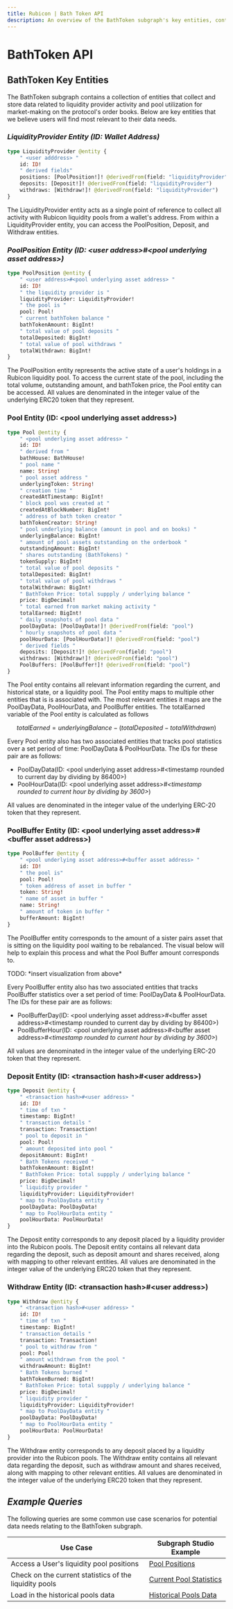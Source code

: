```yaml
---
title: Rubicon | Bath Token API
description: An overview of the BathToken subgraph's key entities, contract event handlers, and example queries for a variety of use cases.
---
```


# BathToken API

## **BathToken Key Entities**&#x20;

The BathToken subgraph contains a collection of entities that collect and store data related to liquidity provider activity and pool utilization for market-making on the protocol's order books. Below are key entities that we believe users will find most relevant to their data needs.&#x20;

### _**LiquidityProvider Entity (ID: Wallet Address)**_

```graphql
type LiquidityProvider @entity { 
    " <user adddress> "
    id: ID!
    " derived fields"
    positions: [PoolPosition!]! @derivedFrom(field: "liquidityProvider")
    deposits: [Deposit!]! @derivedFrom(field: "liquidityProvider")
    withdraws: [Withdraw!]! @derivedFrom(field: "liquidityProvider")
}
```

The LiquidityProvider entity acts as a single point of reference to collect all activity with Rubicon liquidity pools from a wallet's address. From within a LiquidityProvider entity, you can access the PoolPosition, Deposit, and Withdraw entities.&#x20; 

### _PoolPosition Entity (ID: \<user address>#\<pool underlying asset address>)_

```graphql
type PoolPosition @entity {
    " <user address>#<pool underlying asset address> "
    id: ID!
    " the liquidity provider is "
    liquidityProvider: LiquidityProvider!
    " the pool is "
    pool: Pool!
    " current bathToken balance "
    bathTokenAmount: BigInt!
    " total value of pool deposits "
    totalDeposited: BigInt!
    " total value of pool withdraws "
    totalWithdrawn: BigInt!
}
```

The PoolPosition entity represents the active state of a user's holdings in a Rubicon liquidity pool. To access the current state of the pool, including the total volume, outstanding amount, and bathToken price, the Pool entity can be accessed. All values are denominated in the integer value of the underlying ERC20 token that they represent.&#x20; 

### Pool Entity (ID: \<pool underlying asset address>)

```graphql
type Pool @entity { 
    " <pool underlying asset address> " 
    id: ID! 
    " derived from "
    bathHouse: BathHouse!
    " pool name "
    name: String!
    " pool asset address "
    underlyingToken: String!
    " creation time "
    createdAtTimestamp: BigInt!
    " block pool was created at "
    createdAtBlockNumber: BigInt!
    " address of bath token creator "
    bathTokenCreator: String!
    " pool underlying balance (amount in pool and on books) "
    underlyingBalance: BigInt!
    " amount of pool assets outstanding on the orderbook "
    outstandingAmount: BigInt!
    " shares outstanding (BathTokens) "
    tokenSupply: BigInt!
    " total value of pool deposits "
    totalDeposited: BigInt!
    " total value of pool withdraws "
    totalWithdrawn: BigInt!
    " BathToken Price: total suppply / underlying balance "
    price: BigDecimal!
    " total earned from market making activity "
    totalEarned: BigInt!
    " daily snapshots of pool data "
    poolDayData: [PoolDayData!]! @derivedFrom(field: "pool")
    " hourly snapshots of pool data "
    poolHourData: [PoolHourData!]! @derivedFrom(field: "pool")
    " derived fields "
    deposits: [Deposit!]! @derivedFrom(field: "pool")
    withdraws: [Withdraw!]! @derivedFrom(field: "pool")
    PoolBuffers: [PoolBuffer!]! @derivedFrom(field: "pool")
}
```

The Pool entity contains all relevant information regarding the current, and historical state, or a liquidity pool. The Pool entity maps to multiple other entities that is is associated with. The most relevant entities it maps are the PoolDayData, PoolHourData, and PoolBuffer entities. The totalEarned variable of the Pool entity is calculated as follows

$$
totalEarned = underlyingBalance - (totalDeposited - totalWithdrawn)
$$

Every Pool entity also has two associated entities that tracks pool statistics over a set period of time: PoolDayData & PoolHourData. The IDs for these pair are as follows:&#x20;

* PoolDayData(ID: \<pool underlying asset address>#\<timestamp rounded to current day by dividing by 86400>)
* PoolHourData(ID: \<pool underlying asset address>#_\<timestamp rounded to current hour by dividing by 3600>_)

All values are denominated in the integer value of the underlying ERC-20 token that they represent.&#x20; 

### PoolBuffer Entity (ID: \<pool underlying asset address>#\<buffer asset address>)

```graphql
type PoolBuffer @entity {
    " <pool underlying asset address>#<buffer asset address> "
    id: ID!
    " the pool is"
    pool: Pool!
    " token address of asset in buffer "
    token: String!
    " name of asset in buffer "
    name: String!
    " amount of token in buffer "
    bufferAmount: BigInt!
}
```

The PoolBuffer entity corresponds to the amount of a sister pairs asset that is sitting on the liquidity pool waiting to be rebalanced. The visual below will help to explain this process and what the Pool Buffer amount corresponds to.&#x20;

TODO: \*insert visualization from above\*

Every PoolBuffer entity also has two associated entities that tracks PoolBuffer statistics over a set period of time: PoolDayData & PoolHourData. The IDs for these pair are as follows:&#x20;

* PoolBufferDay(ID: \<pool underlying asset address>#\<buffer asset address>#\<timestamp rounded to current day by dividing by 86400>)
* PoolBufferHour(ID: \<pool underlying asset address>#\<buffer asset address>#_\<timestamp rounded to current hour by dividing by 3600>_)

All values are denominated in the integer value of the underlying ERC-20 token that they represent.&#x20; 

### Deposit Entity (ID: \<transaction hash>#\<user address>)

```graphql
type Deposit @entity {
    " <transaction hash>#<user address> "
    id: ID!
    " time of txn "
    timestamp: BigInt!
    " transaction details "
    transaction: Transaction!
    " pool to deposit in "
    pool: Pool!
    " amount deposited into pool "
    depositAmount: BigInt!
    " Bath Tokens received "
    bathTokenAmount: BigInt! 
    " BathToken Price: total suppply / underlying balance "
    price: BigDecimal!
    " liquidity provider "
    liquidityProvider: LiquidityProvider!
    " map to PoolDayData entity "
    poolDayData: PoolDayData!
    " map to PoolHourData entity "
    poolHourData: PoolHourData!
} 
```

The Deposit entity corresponds to any deposit placed by a liquidity provider into the Rubicon pools. The Deposit entity contains all relevant data regarding the deposit, such as deposit amount and shares received, along with mapping to other relevant entities. All values are denominated in the integer value of the underlying ERC20 token that they represent.&#x20;

### Withdraw Entity (ID: \<transaction hash>#\<user address>)

```graphql
type Withdraw @entity {
    " <transaction hash>#<user address> "
    id: ID!
    " time of txn "
    timestamp: BigInt!
    " transaction details "
    transaction: Transaction!
    " pool to withdraw from "
    pool: Pool!
    " amount withdrawn from the pool "
    withdrawAmount: BigInt!
    " Bath Tokens burned "
    bathTokenBurned: BigInt! 
    " BathToken Price: total suppply / underlying balance "
    price: BigDecimal!
    " liquidity provider "
    liquidityProvider: LiquidityProvider!
    " map to PoolDayData entity "
    poolDayData: PoolDayData!
    " map to PoolHourData entity "
    poolHourData: PoolHourData!
} 
```

The Withdraw entity corresponds to any deposit placed by a liquidity provider into the Rubicon pools. The Withdraw entity contains all relevant data regarding the deposit, such as withdraw amount and shares received, along with mapping to other relevant entities. All values are denominated in the integer value of the underlying ERC20 token that they represent.&#x20; 

## _**Example Queries**_

The following queries are some common use case scenarios for potential data needs relating to the BathToken subgraph.&#x20;

| Use Case                                               | Subgraph Studio Example                                                                                                                  |
| ------------------------------------------------------ | ---------------------------------------------------------------------------------------------------------------------------------------- |
| Access a User's liquidity pool positions               | [Pool Positions](https://thegraph.com/hosted-service/subgraph/denverbaumgartner/bathtoken?query=liquidityProviders)                      |
| Check on the current statistics of the liquidity pools | [Current Pool Statistics](https://thegraph.com/hosted-service/subgraph/denverbaumgartner/bathtoken?query=Pools)                          |
| Load in the historical pools data                      | [Historical Pools Data](https://thegraph.com/hosted-service/subgraph/denverbaumgartner/bathtoken?query=Pools%20Historical%20Performance) |
